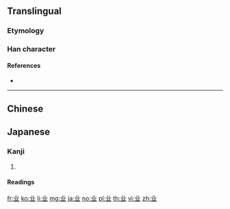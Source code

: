 {{character info/new}}
{{also|業}}<!-- may be replaced by zh-forms -->

==Translingual==
{{stroke order}}

===Etymology===
{{Han simp|業|f=𦍎|t=&nbsp;}}

===Han character===
{{Han char|rn=1|rad=一|as=04|sn=5|four=|canj=TC,XTC|ids=⿶䒑⿰丨丨}}

====References====
* {{Han ref|kx=0078.021|hdz=10015.040|uh=4E1A|ud=19994}}

----

==Chinese==
{{zh-see|業}}

==Japanese==

===Kanji===
{{ja-kanji|grade=|rs=一04}}

# {{alternative form of|北|lang=ja}}

====Readings====
{{ja-readings
|goon=[[ほく]] (hoku)
|kanon=[[ほく]] (hoku)
|kun=[[きた]] (kita), [[にげる]] (nigeru)}}

[[fr:业]]
[[ko:业]]
[[li:业]]
[[mg:业]]
[[ja:业]]
[[no:业]]
[[pl:业]]
[[th:业]]
[[vi:业]]
[[zh:业]]